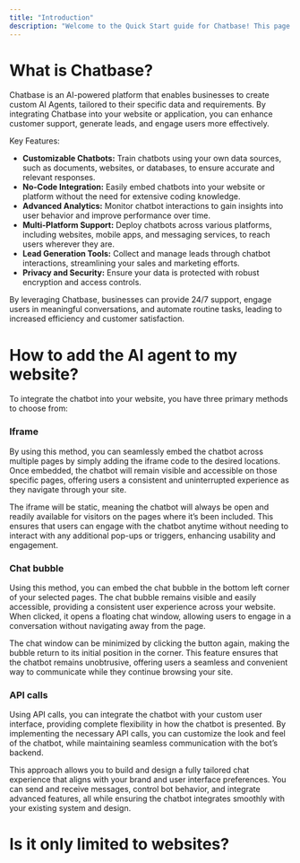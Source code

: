 ```yaml
---
title: "Introduction"
description: "Welcome to the Quick Start guide for Chatbase! This page will help you get up and running with Chatbase by walking you through the essential steps to set up your account, create your first AI Agent, and integrate it into your platform"
---
```


# What is Chatbase? 

Chatbase is an AI-powered platform that enables businesses to create custom AI Agents, tailored to their specific data and requirements. By integrating Chatbase into your website or application, you can enhance customer support, generate leads, and engage users more effectively.

Key Features:
* **Customizable Chatbots:** Train chatbots using your own data sources, such as documents, websites, or databases, to ensure accurate and relevant responses.
* **No-Code Integration:** Easily embed chatbots into your website or platform without the need for extensive coding knowledge.
* **Advanced Analytics:** Monitor chatbot interactions to gain insights into user behavior and improve performance over time.
* **Multi-Platform Support:** Deploy chatbots across various platforms, including websites, mobile apps, and messaging services, to reach users wherever they are.
* **Lead Generation Tools:** Collect and manage leads through chatbot interactions, streamlining your sales and marketing efforts.
* **Privacy and Security:** Ensure your data is protected with robust encryption and access controls.

By leveraging Chatbase, businesses can provide 24/7 support, engage users in meaningful conversations, and automate routine tasks, leading to increased efficiency and customer satisfaction. 

# How to add the AI agent to my website?

To integrate the chatbot into your website, you have three primary methods to choose from:

### Iframe

By using this method, you can seamlessly embed the chatbot across multiple pages by simply adding the iframe code to the desired locations. Once embedded, the chatbot will remain visible and accessible on those specific pages, offering users a consistent and uninterrupted experience as they navigate through your site.

The iframe will be static, meaning the chatbot will always be open and readily available for visitors on the pages where it’s been included. This ensures that users can engage with the chatbot anytime without needing to interact with any additional pop-ups or triggers, enhancing usability and engagement.

### Chat bubble

Using this method, you can embed the chat bubble in the bottom left corner of your selected pages. The chat bubble remains visible and easily accessible, providing a consistent user experience across your website. When clicked, it opens a floating chat window, allowing users to engage in a conversation without navigating away from the page.

The chat window can be minimized by clicking the button again, making the bubble return to its initial position in the corner. This feature ensures that the chatbot remains unobtrusive, offering users a seamless and convenient way to communicate while they continue browsing your site.

### API calls

Using API calls, you can integrate the chatbot with your custom user interface, providing complete flexibility in how the chatbot is presented. By implementing the necessary API calls, you can customize the look and feel of the chatbot, while maintaining seamless communication with the bot’s backend.

This approach allows you to build and design a fully tailored chat experience that aligns with your brand and user interface preferences. You can send and receive messages, control bot behavior, and integrate advanced features, all while ensuring the chatbot integrates smoothly with your existing system and design.

# Is it only limited to websites?

